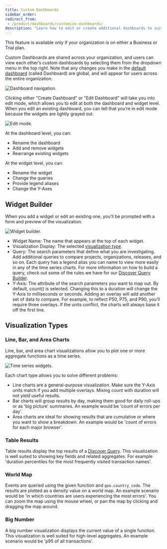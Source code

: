 ```yaml
---
title: Custom Dashboards
sidebar_order:
redirect_from:
 - /product/dashboards/customize-dashboards/
description: "Learn how to edit or create additional dashboards to suit your organization's needs."
---
```


<Note>

This feature is available only if your organization is on either a Business or Trial plan.

</Note>

Custom Dashboards are shared across your organization, and users can view each other’s custom dashboards by selecting them from the dropdown menu in the top right. Note that any changes you make in the [default dashboard](/product/dashboards/) (called Dashboard) are global, and will appear for users across the entire organization.

![Dashboard navigation.](dashboard_cropped.png)

Clicking either "Create Dashboard" or "Edit Dashboard" will take you into edit mode, which allows you  to edit at both the dashboard and widget level. When you edit an existing dashboard, you can tell that you’re in edit mode because the widgets are lightly grayed out.

![Edit mode.](dashboard_edit.png)

At the dashboard level, you can:
- Rename the dashboard
- Add and remove widgets
- Rearrange existing widgets

At the widget level, you can:
- Rename the widget
- Change the queries
- Provide legend aliases
- Change the Y-Axes

## Widget Builder

When you add a widget or edit an existing one, you’ll be prompted with a form and preview of the visualization.

![Widget builder.](dashboard_widget_builder.png)

- Widget Name: The name that appears at the top of each widget.
- Visualization Display: The selected [visualization type](#visualization-types).
- Query: The search parameters that define what you are investigating. Add additional queries to compare projects, organizations, releases, and so on. Each query has a legend alias you can name to view more easily in any of the time series charts. For more information on how to build a query, check out some of the rules we have for our [Discover Query Builder](/product/discover-queries/query-builder/).
- Y-Axis: The attribute of the search parameters you want to map out. By default, count() is selected. Changing this to a duration will change the Y-Axis to milliseconds or seconds. Adding an overlay will add another set of data to compare. For example, to reflect P50, P75, and P90, you’ll require three overlays. If the units conflict, the charts will always base it off the first line.

## Visualization Types

### Line, Bar, and Area Charts

Line, bar, and area chart visualizations allow you to plot one or more aggregate functions as a time series.

![Time series widgets.](dashboard_widgets.png)

Each chart type allows you to solve different problems:
- Line charts are a general-purpose visualization. Make sure the Y-Axis units match if you add multiple overlays. Mixing count with duration will not yield useful results.
- Bar charts will group results by day, making them good for daily roll-ups or
  as 'big picture' summaries. An example would be 'count of errors per day'.
- Area charts are ideal for showing results that are cumulative or where you want to
  show a breakdown. An example would be 'count of errors for each major browser'.

### Table Results

Table results display the top results of a [Discover Query](/product/discover-queries/). This
visualization is well suited to showing key fields and related aggregates. For
example 'duration percentiles for the most frequently visited transaction
names'.

### World Map

Events are queried using the given function and `geo.country_code`. The results are plotted as a density value
on a world map. An example scenario would be 'in which countries are users experiencing the most errors'. You can zoom the map using the mouse wheel, or pan the map by clicking and dragging the map around.

### Big Number

A big number visualization displays the current value of a single function. This visualization is well
suited for high-level aggregates. An example scenario would be 'p95 of all
transactions'.
